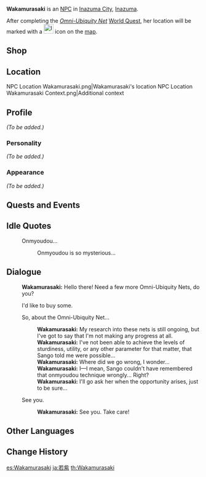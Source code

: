 {{Meta
<!-- REMOVE THIS TEMPLATE AFTER ADDING MISSING INFO -->
|missing_NPC_profile  = yes
}}
{{Character Infobox
|type             = NPC
|image            = NPC Wakamurasaki.png
|region           = Inazuma
|title            = Designer
}}
'''Wakamurasaki''' is an [[NPC]] in [[Inazuma City]], [[Inazuma]].

After completing the ''[[Omni-Ubiquity Net (Quest)|Omni-Ubiquity Net]]'' [[World Quest]], her location will be marked with a [[File:Icon Wakamurasaki.svg|25x25px]] icon on the [[map]].

==Shop==
{{Shop/Header|note=Refreshes|currency=Mora|total=1|vendor=Wakamurasaki}}
{{Shop|Omni-Ubiquity Net|10,000|5|note=Weekly|total=1}}
{{Shop/Footer|note=&#32;|total=50,000}}

==Location==
<gallery>
NPC Location Wakamurasaki.png|Wakamurasaki's location
NPC Location Wakamurasaki Context.png|Additional context
</gallery>

==Profile==
<!-- detailed story/lore information goes here -->
''(To be added.)''

===Personality===
''(To be added.)''

===Appearance===
''(To be added.)''

==Quests and Events==
{{Quests and Events}}

==Idle Quotes==
{{Dialogue start}}
: {{DIcon|Idle}} Onmyoudou...
:: {{A|VO Wakamurasaki 01.ogg}} Onmyoudou is so mysterious...
{{Dialogue end}}

==Dialogue==
{{Dialogue start}}
:'''Wakamurasaki:''' Hello there! Need a few more Omni-Ubiquity Nets, do you?
:{{DIcon|Shop}} I'd like to buy some.
:{{DIcon}} So, about the Omni-Ubiquity Net...
::'''Wakamurasaki:''' My research into these nets is still ongoing, but I've got to say that I'm not making any progress at all.
::'''Wakamurasaki:''' I've not been able to achieve the levels of sturdiness, utility, or any other parameter for that matter, that Sango told me were possible...
::'''Wakamurasaki:''' Where did we go wrong, I wonder...
::'''Wakamurasaki:''' I&mdash;I mean, Sango couldn't have remembered that onmyoudou technique wrongly... Right?
::'''Wakamurasaki:''' I'll go ask her when the opportunity arises, just to be sure...
:{{DIcon}} See you.
::'''Wakamurasaki:''' See you. Take care!
{{Dialogue end}}

==Other Languages==
{{Other Languages
|default_hidden = 1
|en      = Wakamurasaki
|zhs     = 若紫
|zhs_rm  = Ruòzǐ
|zht     = 若紫
|zht_rm  = Ruòzǐ
|ja      = {{Rubi|若|わか|紫|むらさき}}
|ja_rm   = Wakamurasaki
|ko      = 와카무라사키
|ko_rm   = Wakamurasaki
|es      = Wakamurasaki
|fr      = Wakamurasaki
|ru      = Вакамурасаки
|th      = Wakamurasaki
|vi      = Wakamurasaki
|de      = Wakamurasaki
|id      = Wakamurasaki
|pt      = Wakamurasaki
|tr      = Wakamurasaki
|it      = Wakamurasaki
}}

==Change History==
{{Change History|2.3}}

[[es:Wakamurasaki]]
[[ja:若紫]]
[[th:Wakamurasaki]]